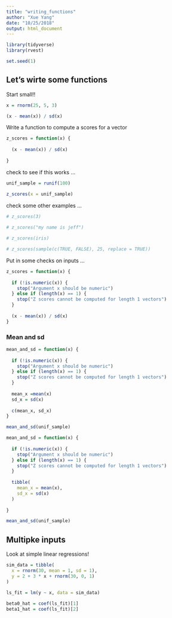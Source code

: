 ```yaml
---
title: "writing_functions"
author: "Xue Yang"
date: "10/25/2018"
output: html_document
---
```


```r
library(tidyverse)
library(rvest)

set.seed(1)

```


## Let's wirte some functions

Start small!!

```r
x = rnorm(25, 5, 3)

(x - mean(x)) / sd(x)
```

Write a function to compute a scores for a vector
```r
z_scores = function(x) {
  
  (x - mean(x)) / sd(x)
  
}
```

check to see if this works ...

```r
unif_sample = runif(100)

z_scores(x = unif_sample)
```

check some other examples ...
```r
# z_scores(3)
 
# z_scores("my name is jeff")

# z_scores(iris)

# z_scores(sample(c(TRUE, FALSE), 25, replace = TRUE))
```

Put in some checks on inputs ...

```r
z_scores = function(x) {
  
  if (!is.numeric(x)) {
    stop("Argument x should be numeric")
  } else if (length(x) == 1) {
    stop("Z scores cannot be computed for length 1 vectors")
  }
  
  (x - mean(x)) / sd(x)
}
```



### Mean and sd

```r
mean_and_sd = function(x) {
  
  if (!is.numeric(x)) {
    stop("Argument x should be numeric")
  } else if (length(x) == 1) {
    stop("Z scores cannot be computed for length 1 vectors")
  }
  
  mean_x =mean(x)
  sd_x = sd(x)
  
  c(mean_x, sd_x)
}

mean_and_sd(unif_sample)
```

```r
mean_and_sd = function(x) {
  
  if (!is.numeric(x)) {
    stop("Argument x should be numeric")
  } else if (length(x) == 1) {
    stop("Z scores cannot be computed for length 1 vectors")
  }
  
  tibble(
    mean_x = mean(x),
    sd_x = sd(x)
  )
  
}

mean_and_sd(unif_sample)
```


## Multipke inputs

Look at simple linear regressions!

```r
sim_data = tibble(
  x = rnorm(30, mean = 1, sd = 1),
  y = 2 + 3 * x + rnorm(30, 0, 1)
)

ls_fit = lm(y ~ x, data = sim_data)
  
beta0_hat = coef(ls_fit)[1]
beta1_hat = coef(ls_fit)[2]
```


